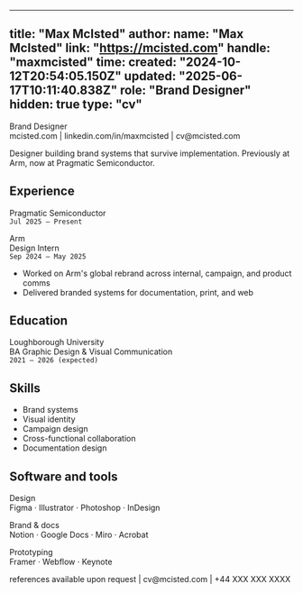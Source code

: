 
---
title: "Max McIsted"
author: 
  name: "Max McIsted"
  link: "https://mcisted.com"
  handle: "maxmcisted"
time:
  created: "2024-10-12T20:54:05.150Z"
  updated: "2025-06-17T10:11:40.838Z"
  role: "Brand Designer"
  hidden: true
  type: "cv"
---

<div class="mb-8">
  <p class="text-base text-foreground">
    Brand Designer<br />
    mcisted.com | linkedin.com/in/maxmcisted | <CopyToClipboard textToCopy="cv@mcisted.com"><span class="cursor-pointer hover:opacity-75 transition-opacity">cv@mcisted.com</span></CopyToClipboard>
  </p>
</div>

<div class="mb-8">
  <p class="text-base leading-relaxed text-foreground">
    Designer building brand systems that survive implementation. Previously at Arm, now at Pragmatic Semiconductor.
  </p>
</div>

<div class="mb-8">
  <h2 class="text-lg font-normal mb-2 text-muted">
    Experience
  </h2>
  <p class="text-base text-foreground">
    Pragmatic Semiconductor<br />
    <span class="text-sm text-muted"><code>Jul 2025 – Present</code></span>
  </p>

  <p class="text-base text-foreground mt-4">
    Arm<br />
    <span class="text-sm text-muted">Design Intern</span><br />
    <span class="text-sm text-muted"><code>Sep 2024 – May 2025</code></span>
  </p>
  <ul class="list-disc list-inside space-y-0.5 text-muted text-base mt-2">
    <li>Worked on Arm's global rebrand across internal, campaign, and product comms</li>
    <li>Delivered branded systems for documentation, print, and web</li>
  </ul>
</div>

<div class="mb-8">
  <h2 class="text-lg font-normal mb-2 text-muted">
    Education
  </h2>
  <p class="text-base text-foreground">
    Loughborough University<br />
    <span class="text-sm text-muted">BA Graphic Design & Visual Communication</span><br />
    <span class="text-sm text-muted"><code>2021 – 2026 (expected)</code></span>
  </p>
</div>

<div class="mb-8">
  <h2 class="text-lg font-normal mb-2 text-muted">
    Skills
  </h2>
  <ul class="list-disc list-inside space-y-0.5 text-muted text-base">
    <li>Brand systems</li>
    <li>Visual identity</li>
    <li>Campaign design</li>
    <li>Cross-functional collaboration</li>
    <li>Documentation design</li>
  </ul>
</div>

<div class="mb-8">
  <h2 class="text-lg font-normal mb-2 text-muted">
    Software and tools
  </h2>
  
  <p class="text-base text-foreground mt-3">
    Design<br />
    <span class="text-muted text-base">Figma · Illustrator · Photoshop · InDesign</span>
  </p>

  <p class="text-base text-foreground mt-3">
    Brand & docs<br />
    <span class="text-muted text-base">Notion · Google Docs · Miro · Acrobat</span>
  </p>

  <p class="text-base text-foreground mt-3">
    Prototyping<br />
    <span class="text-muted text-base">Framer · Webflow · Keynote</span>
  </p>
</div>

<div class="text-sm text-muted text-center mt-12 border-t border-border pt-6">
  references available upon request | <CopyToClipboard textToCopy="cv@mcisted.com"><span class="cursor-pointer hover:opacity-75 transition-opacity">cv@mcisted.com</span></CopyToClipboard> | +44 XXX XXX XXXX
</div> 
